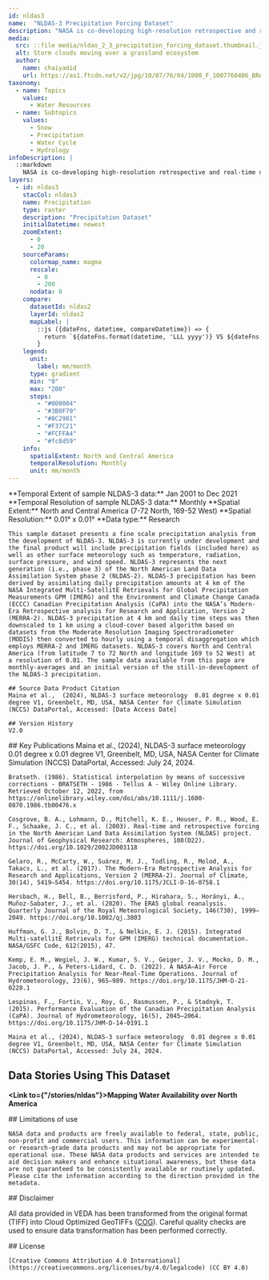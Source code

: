 ```yaml
---
id: nldas3
name:  "NLDAS-3 Precipitation Forcing Dataset"
description: "NASA is co-developing high-resolution retrospective and real-time data for water resources and agricultural applications"
media:
  src: ::file media/nldas_2_3_precipitation_forcing_dataset.thumbnail.jpg
  alt: Storm clouds moving over a grassland ecosystem
  author:
    name: chaiyadid
    url: https://as1.ftcdn.net/v2/jpg/10/07/76/04/1000_F_1007760486_BRA8NREAdma0FDGANopzbHI5kSZx3WxO.jpg
taxonomy:
  - name: Topics
    values:
      - Water Resources
  - name: Subtopics
    values:
      - Snow
      - Precipitation
      - Water Cycle
      - Hydrology
infoDescription: |
  ::markdown
    NASA is co-developing high-resolution retrospective and real-time data for water resources and agricultural applications.             
layers:
  - id: nldas3
    stacCol: nldas3
    name: Precipitation
    type: raster
    description: "Precipitation Dataset"
    initialDatetime: newest
    zoomExtent:
      - 0
      - 20
    sourceParams:
      colormap_name: magma
      rescale:
        - 0
        - 200
      nodata: 0
    compare:
      datasetId: nldas2
      layerId: nldas2
      mapLabel: |
        ::js ({dateFns, datetime, compareDatetime}) => {
          return `${dateFns.format(datetime, 'LLL yyyy')} VS ${dateFns.format(compareDatetime, 'LLL yyyy')}`;
        }
    legend:
      unit:
        label: mm/month   
      type: gradient
      min: "0"
      max: "200"
      stops:
        - "#000004"
        - "#3B0F70"
        - "#8C2981"
        - "#F37C21"
        - "#FCFFA4"
        - "#fc8d59"
    info:
      spatialExtent: North and Central America 
      temporalResolution: Monthly 
      unit: mm/month          
---
```

<Block>
  <Prose>
    **Temporal Extent of sample NLDAS-3 data:** Jan 2001 to Dec 2021   
    **Temporal Resolution of sample NLDAS-3 data:** Monthly   
    **Spatial Extent:** North and Central America (7-72 North, 169-52 West)  
    **Spatial Resolution:** 0.01° x 0.01°    
    **Data type:** Research <br />
    
    This sample dataset presents a fine scale precipitation analysis from the development of NLDAS-3. NLDAS-3 is currently under development and the final product will include precipitation fields (included here) as well as other surface meteorology such as temperature, radiation, surface pressure, and wind speed. NLDAS-3 represents the next generation (i.e., phase 3) of the North American Land Data Assimilation System phase 2 (NLDAS-2). NLDAS-3 precipitation has been derived by assimilating daily precipitation amounts at 4 km of the NASA Integrated Multi-SatellitE Retrievals for Global Precipitation Measurements GPM (IMERG) and the Environment and Climate Change Canada (ECCC) Canadian Precipitation Analysis (CaPA) into the NASA’s Modern-Era Retrospective analysis for Research and Application, Version 2 (MERRA-2). NLDAS-3 precipitation at 4 km and daily time steps was then downscaled to 1 km using a cloud-cover based algorithm based on datasets from the Moderate Resolution Imaging Spectroradiometer (MODIS) then converted to hourly using a temporal disaggregation which employs MERRA-2 and IMERG datasets. NLDAS-3 covers North and Central America (from latitude 7 to 72 North and longitude 169 to 52 West) at a resolution of 0.01. The sample data available from this page are monthly-averages and an initial version of the still-in-development of the NLDAS-3 precipitation. 

    ## Source Data Product Citation
    Maina et al.,  (2024), NLDAS-3 surface meteorology  0.01 degree x 0.01 degree V1, Greenbelt, MD, USA, NASA Center for Climate Simulation (NCCS) DataPortal, Accessed: [Data Access Date]
    
    ## Version History
    V2.0

  </Prose>
</Block>
<Block>
  <Prose>
    ## Key Publications
    Maina et al., (2024), NLDAS-3 surface meteorology  0.01 degree x 0.01 degree V1, Greenbelt, MD, USA, NASA Center for Climate Simulation (NCCS) DataPortal, Accessed: July 24, 2024.
    
    Bratseth. (1986). Statistical interpolation by means of successive corrections - BRATSETH - 1986 - Tellus A - Wiley Online Library. Retrieved October 12, 2022, from https://onlinelibrary.wiley.com/doi/abs/10.1111/j.1600-0870.1986.tb00476.x

    Cosgrove, B. A., Lohmann, D., Mitchell, K. E., Houser, P. R., Wood, E. F., Schaake, J. C., et al. (2003). Real-time and retrospective forcing in the North American Land Data Assimilation System (NLDAS) project. Journal of Geophysical Research: Atmospheres, 108(D22). https://doi.org/10.1029/2002JD003118

    Gelaro, R., McCarty, W., Suárez, M. J., Todling, R., Molod, A., Takacs, L., et al. (2017). The Modern-Era Retrospective Analysis for Research and Applications, Version 2 (MERRA-2). Journal of Climate, 30(14), 5419–5454. https://doi.org/10.1175/JCLI-D-16-0758.1

    Hersbach, H., Bell, B., Berrisford, P., Hirahara, S., Horányi, A., Muñoz‐Sabater, J., et al. (2020). The ERA5 global reanalysis. Quarterly Journal of the Royal Meteorological Society, 146(730), 1999–2049. https://doi.org/10.1002/qj.3803

    Huffman, G. J., Bolvin, D. T., & Nelkin, E. J. (2015). Integrated Multi-satellitE Retrievals for GPM (IMERG) technical documentation. NASA/GSFC Code, 612(2015), 47.

    Kemp, E. M., Wegiel, J. W., Kumar, S. V., Geiger, J. V., Mocko, D. M., Jacob, J. P., & Peters-Lidard, C. D. (2022). A NASA–Air Force Precipitation Analysis for Near-Real-Time Operations. Journal of Hydrometeorology, 23(6), 965–989. https://doi.org/10.1175/JHM-D-21-0228.1

    Lespinas, F., Fortin, V., Roy, G., Rasmussen, P., & Stadnyk, T. (2015). Performance Evaluation of the Canadian Precipitation Analysis (CaPA). Journal of Hydrometeorology, 16(5), 2045–2064. https://doi.org/10.1175/JHM-D-14-0191.1

    Maina et al., (2024), NLDAS-3 surface meteorology  0.01 degree x 0.01 degree V1, Greenbelt, MD, USA, NASA Center for Climate Simulation (NCCS) DataPortal, Accessed: July 24, 2024.    
    
  </Prose>
</Block>


<Block>
  <Prose>
  
  ## Data Stories Using This Dataset
  
  **<Link to={"/stories/nldas"}>Mapping Water Availability over North America</Link>**
  </Prose>
</Block>


<Block>
  <Prose>
    ## Limitations of use

    NASA data and products are freely available to federal, state, public, non-profit and commercial users. This information can be experimental- or research-grade data products and may not be appropriate for operational use. These NASA data products and services are intended to aid decision makers and enhance situational awareness, but these data are not guaranteed to be consistently available or routinely updated. Please cite the information according to the direction provided in the metadata.
  </Prose>
</Block>


<Block>
  <Prose>
  ## Disclaimer

  All data provided in VEDA has been transformed from the original format (TIFF) into Cloud Optimized GeoTIFFs ([COG](https://www.cogeo.org)). Careful quality checks are used to ensure data transformation has been performed correctly.  
  </Prose>
</Block>


<Block>
  <Prose>
    ## License

    [Creative Commons Attribution 4.0 International](https://creativecommons.org/licenses/by/4.0/legalcode) (CC BY 4.0)
  </Prose>
</Block>